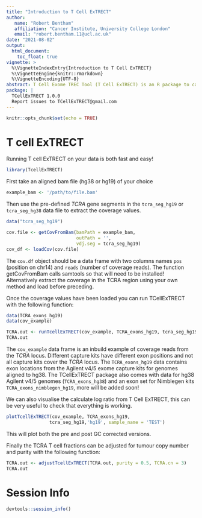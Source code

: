 ```yaml
---
title: "Introduction to T Cell ExTRECT"
author: 
   name: "Robert Bentham"
   affiliation: "Cancer Institute, University College London"
   email: "robert.bentham.11@ucl.ac.uk"
date: "2021-08-02"
output: 
  html_document:
    toc_float: true
vignette: >
  %\VignetteIndexEntry{Introduction to T Cell ExTRECT}
  %\VignetteEngine{knitr::rmarkdown}
  %\VignetteEncoding{UTF-8}
abstract: T Cell Exome TREC Tool (T Cell ExTRECT) is an R package to calculate T cell fractions from WES data from hg19 or hg38 aligned genomes.
package: |
  TCellExTRECT 1.0.0
  Report issues to TCellExTRECT@gmail.com
---
```


```r
knitr::opts_chunk$set(echo = TRUE)
```

# T cell ExTRECT

Running T cell ExTRECT on your data is both fast and easy!

```r
library(TcellExTRECT)
```

First take an aligned bam file (hg38 or hg19) of your choice

```r
example_bam <- '/path/to/file.bam'
```

Then use the pre-defined *TCRA* gene segments in the `tcra_seg_hg19` or `tcra_seg_hg38` data file to extract the coverage values. 

```r
data("tcra_seg_hg19")
```

```r
cov.file <- getCovFromBam(bamPath = example_bam,
                          outPath = '',
                          vdj.seg = tcra_seg_hg19)
cov_df <- loadCov(cov.file)
```

The `cov.df` object should be a data frame with two columns names `pos` (position on chr14) and `reads` (number of coverage reads). The function getCovFromBam calls samtools so that will need to be installed! Alternatively extract the coverage in the TCRA region using your own method and load before preceding.


Once the coverage values have been loaded you can run TCellExTRECT with the following function:

```r
data(TCRA_exons_hg19)
data(cov_example)

TCRA.out <- runTcellExTRECT(cov_example, TCRA_exons_hg19, tcra_seg_hg19, 'hg19')
TCRA.out
```

The `cov_example` data frame is an inbuild example of coverage reads from the *TCRA* locus. Different capture kits have different exon positions and not all capture kits cover the *TCRA* locus. The `TCRA_exons_hg19` data contains exon locations from the Agilent v4/5 exome capture kits for genomes aligned to hg38. The TCellExTRECT package also comes with data for hg38 Agilent v4/5 genomes (`TCRA_exons_hg38`) and an exon set for Nimblegen kits `TCRA_exons_nimblegen_hg19`, more will be added soon!

We can also visualise the calculate log ratio from T Cell ExTRECT, this can be very useful to check that everything is working.

```r
plotTcellExTRECT(cov_example, TCRA_exons_hg19,
                tcra_seg_hg19,'hg19', sample_name = 'TEST')
```

This will plot both the pre and post GC corrected versions. 

Finally the TCRA T cell fractions can be adjusted for tumour copy number and purity with the following function:

```r
TCRA.out <- adjustTcellExTRECT(TCRA.out, purity = 0.5, TCRA.cn = 3)
TCRA.out
```



# Session Info {-}

```r
devtools::session_info()
```


